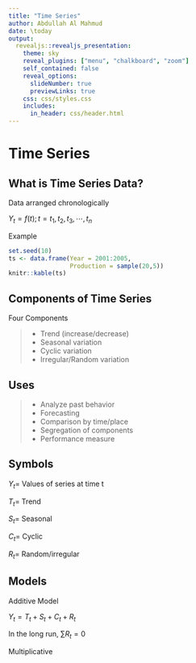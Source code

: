 ---
title: "Time Series"
author: Abdullah Al Mahmud
date: \today
output: 
  revealjs::revealjs_presentation:
    theme: sky
    reveal_plugins: ["menu", "chalkboard", "zoom"]
    self_contained: false
    reveal_options:
      slideNumber: true
      previewLinks: true
    css: css/styles.css
    includes:
      in_header: css/header.html
---

# Time Series

## What is Time Series Data?

<div class="container">
<div class="col">
Data arranged chronologically

$Y_t = f(t); t = t_1, t_2, t_3, \cdots, t_n$
</div>
<div class="col">
Example

```{r, echo=FALSE}
set.seed(10)
ts <- data.frame(Year = 2001:2005,
                 Production = sample(20,5))
knitr::kable(ts)
``` 
</div>
</div>

## Components of Time Series

Four Components

> -  Trend (increase/decrease)
> - Seasonal variation
> - Cyclic variation
> - Irregular/Random variation

## Uses

> - Analyze past behavior
> - Forecasting
> - Comparison by time/place
> - Segregation of components
> - Performance measure

## Symbols

$Y_t =$ Values of series at time t

$T_t =$ Trend

$S_t =$ Seasonal 

$C_t =$ Cyclic

$R_t =$ Random/irregular

## Models

<div class="container">
<div class="col">
Additive Model

$Y_t = T_t + S_t + C_t + R_t$

In the long run, $\sum R_t = 0$
</div>
<div class="col">
Multiplicative
</div>
</div>

